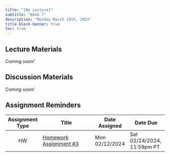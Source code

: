 ```yaml
---
title: "[No Lecture]"
subtitle: "Week 7"
description: "Monday March 19th, 2024"
title-block-banner: true
toc: true
---
```


## Lecture Materials 

*Coming soon!*

## Discussion Materials

*Coming soon!*

## Assignment Reminders

| Assignment Type | Title                                                 | Date Assigned  | Date Due                   |
|:---------------:|-------------------------------------------------------|----------------|----------------------------|
| HW              | [Homework Assignment #3](../assignments/HW3.qmd)      | Mon 02/12/2024 | Sat 02/24/2024, 11:59pm PT |
